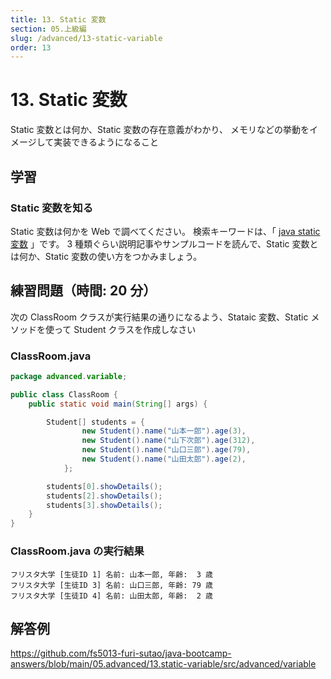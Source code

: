 ```yaml
---
title: 13. Static 変数
section: 05.上級編
slug: /advanced/13-static-variable
order: 13
---
```


# 13. Static 変数

<p class="goal">
  Static 変数とは何か、Static 変数の存在意義がわかり、
  メモリなどの挙動をイメージして実装できるようになること
</p>

## 学習

### Static 変数を知る

Static 変数は何かを Web で調べてください。
検索キーワードは、「 [java static 変数](https://www.google.com/search?q=java+static+変数) 」です。
3 種類ぐらい説明記事やサンプルコードを読んで、Static 変数とは何か、Static 変数の使い方をつかみましょう。

## 練習問題（時間: 20 分）

次の ClassRoom クラスが実行結果の通りになるよう、Stataic 変数、Static メソッドを使って Student クラスを作成しなさい

### ClassRoom.java

```java
package advanced.variable;

public class ClassRoom {
    public static void main(String[] args) {

        Student[] students = {
                new Student().name("山本一郎").age(3),
                new Student().name("山下次郎").age(312),
                new Student().name("山口三郎").age(79),
                new Student().name("山田太郎").age(2),
            };

        students[0].showDetails();
        students[2].showDetails();
        students[3].showDetails();
    }
}
```

### ClassRoom.java の実行結果

```console
フリスタ大学 [生徒ID 1] 名前: 山本一郎, 年齢:  3 歳
フリスタ大学 [生徒ID 3] 名前: 山口三郎, 年齢: 79 歳
フリスタ大学 [生徒ID 4] 名前: 山田太郎, 年齢:  2 歳
```

## 解答例

https://github.com/fs5013-furi-sutao/java-bootcamp-answers/blob/main/05.advanced/13.static-variable/src/advanced/variable
